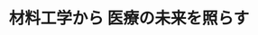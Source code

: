 ﻿---
title: "材料工学から 医療の未来を照らす"
category: "物質理工学院"
vol: 80
interviewee: "田中・生駒"
url: "http://www.bio.ceram.titech.ac.jp/"
tags: ["工学","材料","システム","医療","イオン"]
pdf: "80-3-tanaka-ikoma.pdf"
career: ""
preface: "現在私たちがさまざまな治療を受けることができるのは、医学の発展だけでなく医療材料の発達と充実によるところが大きい。本稿では医療材料に関する田中・生駒研究室の研究の中でも、コラーゲンを用いた医療材料の開発を主軸に、ビスフォスフォネートのドラッグデリバリーシステムやイオントフォレシスという投薬法に関する研究も併せて紹介する。"
---
